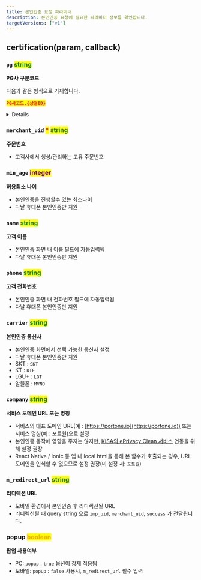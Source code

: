 ```yaml
---
title: 본인인증 요청 파라미터
description: 본인인증 요청에 필요한 파라미터 정보를 확인합니다.
targetVersions: ["v1"]
---
```



## certification(param, callback) <a href="#certification" id="certification"></a>

### **`pg`** <mark style="color:green;">**string**</mark>

**PG사 구분코드**

다음과 같은 형식으로 기재합니다.

<mark style="color:red;">**`PG사코드.{상점ID}`**</mark>

<Details>
  <p slot="summary">상세코드 확인하기</p>

  본인인증 업체

  - `danal`(다날 휴대폰소액결제 및 휴대폰 본인인증)
  - `inicis_unified`(이니시스 통합인증)
  - `inicis`(이니시스 API 수기/정기결제 및 신용카드 본인인증)
</Details>

### **`merchant_uid`** <mark style="color:red;">**\***</mark> <mark style="color:green;">**string**</mark>

**주문번호**

- 고객사에서 생성/관리하는 고유 주문번호

### **`min_age`** <mark style="color:purple;">**integer**</mark>

**허용최소 나이**

- 본인인증을 진행할수 있는 최소나이
- 다날 휴대폰 본인인증만 지원

### **`name`** <mark style="color:green;">**string**</mark>

**고객 이름**

- 본인인증 화면 내 이름 필드에 자동입력됨
- 다날 휴대폰 본인인증만 지원

### **`phone`** <mark style="color:green;">**string**</mark>

**고객 전화번호**

- 본인인증 화면 내 전화번호 필드에 자동입력됨
- 다날 휴대폰 본인인증만 지원

### **`carrier`** <mark style="color:green;">**string**</mark>

**본인인증 통신사**

- 본인인증 화면에서 선택 가능한 통신사 설정
- 다날 휴대폰 본인인증만 지원
- SKT : `SKT`
- KT : `KTF`
- LGU+ : `LGT`
- 알뜰폰 : `MVNO`

### **`company`** <mark style="color:green;">**string**</mark>

**서비스 도메인 URL 또는 명칭**

- 서비스의 대표 도메인 URL(예 : [https://portone.io](https://portone.io)) 또는 서비스 명칭(예 : 포트원)으로 설정
- 본인인증 동작에 영향을 주지는 않지만, [KISA의 ePrivacy Clean 서비스](https://www.eprivacy.go.kr/) 연동을 위해 설정 권장
- React Native / Ionic 등 앱 내 local html을 통해 본 함수가 호출되는 경우, URL 도메인을 인식할 수 없으므로 설정 권장(미 설정 시: `포트원`)

### **`m_redirect_url`** <mark style="color:green;">**string**</mark>

**리디렉션 URL**

- 모바일 환경에서 본인인증 후 리디렉션될 URL
- 리디렉션될 때 query string 으로 `imp_uid`, `merchant_uid`, `success` 가 전달됩니다.

### **popup** <mark style="color:orange;">**boolean**</mark>

**팝업 사용여부**

- PC: `popup` : `true` 옵션이 강제 적용됨
- 모바일: `popup` : `false` 사용시, `m_redirect_url` 필수 입력
